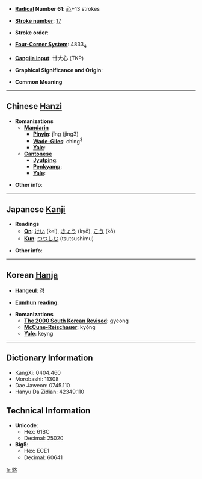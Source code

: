 * '''[[Wiktionary:Chinese radical index| Radical]] Number 61''': [[Wiktionary:Chinese radical index 心|心]]+13 strokes

* '''[[Wiktionary:Chinese total strokes index|Stroke number]]''': [[Wiktionary:Chinese total strokes index 17|17]]

* '''Stroke order''': 

* '''[[Wiktionary:Chinese four corner index|Four-Corner System]]''': 4833<sub>4</sub>

* '''[[Wiktionary:Chinese Cangjie index|Cangjie input]]''': 廿大心 (TKP)

* '''Graphical Significance and Origin''': 

* '''Common Meaning'''

----

== Chinese [[Hanzi]] ==

* '''Romanizations'''
** '''[[Mandarin]]'''
*** '''[[Pinyin]]''': jǐng (jing3)
*** '''[[Wade-Giles]]''': ching<sup>3</sup>
*** '''[[Yale]]''': 
** '''[[Cantonese]]'''
*** '''[[Jyutping]]''':
*** '''[[Penkyamp]]''': 
*** '''[[Yale]]''': 

* '''Other info''': 

----

== Japanese [[Kanji]] ==

* '''Readings'''
** '''[[On]]''': [[けい]] (kei), [[きょう]] (kyō), [[こう]] (kō)
** '''[[Kun]]''': [[つつしむ]] (tsutsushimu)

* '''Other info''':  

----

== Korean [[Hanja]] ==

* '''[[Hangeul]]''': [[경]]

* '''[[Eumhun]] reading''': 

* '''Romanizations'''
** '''[[The 2000 South Korean Revised Romanization|The 2000 South Korean Revised]]''': gyeong
** '''[[McCune-Reischauer]]''': kyŏng
** '''[[Yale]]''': keyng

----

== Dictionary Information ==

* KangXi: 0404.460
* Morobashi: 11308
* Dae Jaweon: 0745.110
* Hanyu Da Zidian: 42349.110

== Technical Information ==

* '''Unicode''':
** Hex: 61BC
** Decimal: 25020
* '''Big5''':
** Hex: ECE1
** Decimal: 60641

[[fr:憼]]